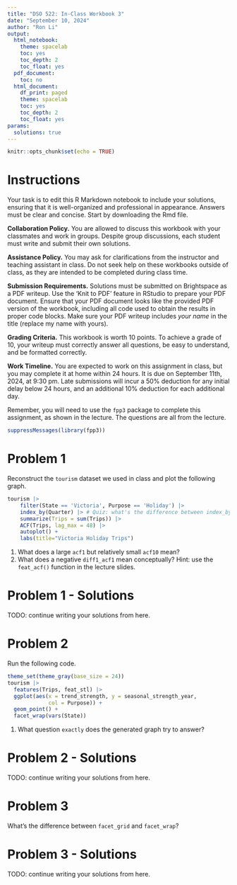 ```yaml
---
title: "DSO 522: In-Class Workbook 3"
date: "September 10, 2024"
author: "Ron Li"
output:
  html_notebook:
    theme: spacelab
    toc: yes
    toc_depth: 2
    toc_float: yes
  pdf_document:
    toc: no
  html_document:
    df_print: paged
    theme: spacelab
    toc: yes
    toc_depth: 2
    toc_float: yes
params:
  solutions: true
---
```


```r
knitr::opts_chunk$set(echo = TRUE)
```

# Instructions


Your task is to edit this R Markdown notebook to include your solutions, ensuring that it is well-organized and professional in appearance. Answers must be clear and concise.
Start by downloading the Rmd file.

**Collaboration Policy.**
You are allowed to discuss this workbook with your classmates and work in groups. Despite group discussions, each student must write and submit their own solutions.

**Assistance Policy.**
You may ask for clarifications from the instructor and teaching assistant in class. Do not seek help on these workbooks outside of class, as they are intended to be completed during class time.

**Submission Requirements.**
Solutions must be submitted on Brightspace as a PDF writeup. Use the 'Knit to PDF' feature in RStudio to prepare your PDF document. Ensure that your PDF document looks like the provided PDF version of the workbook, including all code used to obtain the results in proper code blocks.
Make sure your PDF writeup includes *your name* in the title (replace my name with yours).

**Grading Criteria.**
This workbook is worth 10 points. To achieve a grade of 10, your writeup must correctly answer all questions, be easy to understand, and be formatted correctly.

**Work Timeline.**
You are expected to work on this assignment in class, but you may complete it at home within 24 hours. It is due on September 11th, 2024, at 9:30 pm.
Late submissions will incur a 50% deduction for any initial delay below 24 hours, and an additional 10% deduction for each additional day.


Remember, you will need to use the `fpp3` package to complete this assignment, as shown in the lecture. The questions are all from the lecture.

```r
suppressMessages(library(fpp3))
```

# Problem 1

Reconstruct the `tourism` dataset we used in class and plot the following graph.

```r
tourism |>
    filter(State == 'Victoria', Purpose == 'Holiday') |>
    index_by(Quarter) |> # Quiz: what's the difference between index_by and group_by?
    summarize(Trips = sum(Trips)) |>
    ACF(Trips, lag_max = 48) |>
    autoplot() +
    labs(title="Victoria Holiday Trips")
```

 1. What does a large `acf1` but relatively small `acf10` mean?
 2. What does a negative `diff1_acf1` mean conceptually? Hint: use the `feat_acf()` function in the lecture slides.

  

# Problem 1 - Solutions


TODO: continue writing your solutions from here.

# Problem 2

Run the following code.

```r
theme_set(theme_gray(base_size = 24))
tourism |>
  features(Trips, feat_stl) |>
  ggplot(aes(x = trend_strength, y = seasonal_strength_year,
             col = Purpose)) +
  geom_point() +
  facet_wrap(vars(State))
```

1. What question `exactly` does the generated graph try to answer?

# Problem 2 - Solutions

TODO: continue writing your solutions from here.

# Problem 3

What's the difference between `facet_grid` and `facet_wrap`?

# Problem 3 - Solutions

TODO: continue writing your solutions from here.
